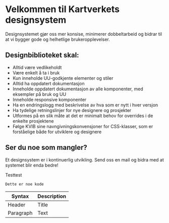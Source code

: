 
<Meta title="Introduksjon" />

# Velkommen til Kartverkets designsystem

Designsystemet gjør oss mer konsise, minimerer dobbeltarbeid og bidrar til at vi bygger gode og helhetlige brukeropplevelser.

## Designbiblioteket skal:

- Alltid være vedlikeholdt
- Være enkelt å ta i bruk
- Kun inneholde UU-godkjente elementer og stiler
- Alltid ha oppdatert dokumentasjon
- Inneholde oppdatert dokumentasjon av alle komponenter, med eksempler på bruk og UU
- Inneholde responsive komponenter
- Ha en endringslogg med beskrivelse av hva som er nytt i hver versjon
- Ha tydelige retningslinjer for nye designere og prosjekter
- Utformes på en slik måte at det er minimalt behov for overrides i de enkelte prosjektene
- Følge KVIB sine navngivningskonvensjoner for CSS-klasser, som er forståelige både for utviklere og designere

## Ser du noe som mangler?

Et designsystem er i kontinuerlig utvikling.
Send oss en mail og bidra med at systemet blir enda bedre!


Testtest

```
Dette er noe kode
```

| Syntax | Description |
| ----------- | ----------- |
| Header | Title |
| Paragraph | Text |
